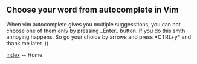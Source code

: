 == Choose your word from autocomplete in Vim ==

When vim autocomplete gives you multiple suggesstions, you can not choose one of them only by pressing _Enter_ button. If you do this smth annoying happens. So go your choice by arrows and press *CTRL+y* and thank me later. ))

[[index]] -- Home

